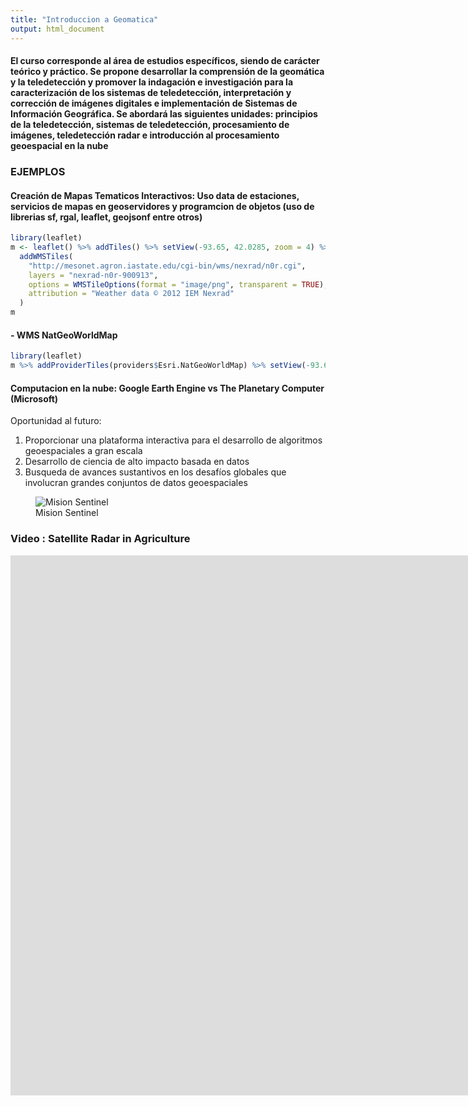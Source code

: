 ```yaml
---
title: "Introduccion a Geomatica"
output: html_document
---
```

#### El curso corresponde al área de estudios específicos, siendo de carácter teórico y práctico. Se propone desarrollar la comprensión de la geomática y la teledetección y promover la indagación e investigación para la caracterización de los sistemas de teledetección, interpretación y corrección de imágenes digitales e implementación de Sistemas de Información Geográfica. Se abordará las siguientes unidades: principios de la teledetección, sistemas de teledetección, procesamiento de imágenes, teledetección radar e introducción al procesamiento geoespacial en la nube

### EJEMPLOS

#### Creación de Mapas Tematicos Interactivos: Uso data de estaciones, servicios de mapas en geoservidores y programcion de objetos (uso de librerias sf, rgal, leaflet, geojsonf  entre otros)

```r
library(leaflet)
m <- leaflet() %>% addTiles() %>% setView(-93.65, 42.0285, zoom = 4) %>%
  addWMSTiles(
    "http://mesonet.agron.iastate.edu/cgi-bin/wms/nexrad/n0r.cgi",
    layers = "nexrad-n0r-900913",
    options = WMSTileOptions(format = "image/png", transparent = TRUE),
    attribution = "Weather data © 2012 IEM Nexrad"
  )
m
```

#### - WMS NatGeoWorldMap

```r
library(leaflet)
m %>% addProviderTiles(providers$Esri.NatGeoWorldMap) %>% setView(-93.65, 42.0285, zoom = 4) 

```


#### Computacion en la nube: Google Earth Engine vs The Planetary Computer (Microsoft)

Oportunidad al futuro: 

1. Proporcionar una plataforma interactiva para el desarrollo de algoritmos geoespaciales a gran escala
2. Desarrollo de  ciencia de alto impacto basada en datos
3. Busqueda de avances sustantivos en los desafíos globales que involucran grandes conjuntos de datos geoespaciales

![Mision Sentinel](G:/My Drive/GIS-IGA/2023WEB/UNALM-GIS.github.io/P2/Sentinel.png)

### Video : Satellite Radar in Agriculture

<iframe width="1536" height="864" src="https://www.youtube.com/embed/QCuEVs2un3A" title="Satellite Radar in Agriculture Experience with ERS-1 [Report Summary]" frameborder="0" allow="accelerometer; autoplay; clipboard-write; encrypted-media; gyroscope; picture-in-picture; web-share" allowfullscreen></iframe>